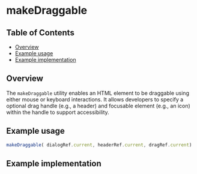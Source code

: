 
# makeDraggable

## Table of Contents

- [Overview](#overview)
- [Example usage](#example-usage)
- [Example implementation](#example-implementation)

## Overview

The `makeDraggable` utility enables an HTML element to be draggable using either mouse or keyboard interactions. 
It allows developers to specify a optional drag handle (e.g., a header) and focusable element (e.g., an icon) within the handle to support accessibility.

## Example usage


```jsx
makeDraggable( dialogRef.current, headerRef.current, dragRef.current)
```

## Example implementation

<Canvas>
  <Story of={makeDraggableStories.DraggableCustomDiv} />
</Canvas>

<Canvas>
  <Story of={makeDraggableStories.DraggablePopover} />
</Canvas>
